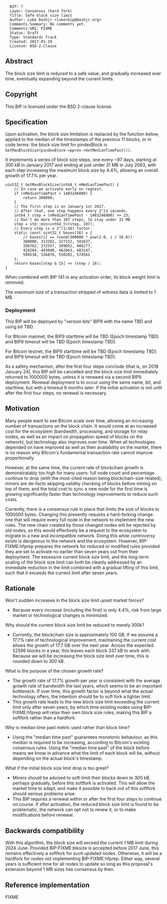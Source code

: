 <pre>
  BIP: ?
  Layer: Consensus (hard fork)
  Title: Safe block size limit
  Author: Luke Dashjr <luke+bip@dashjr.org>
  Comments-Summary: No comments yet.
  Comments-URI: FIXME
  Status: Draft
  Type: Standards Track
  Created: 2017-01-19
  License: BSD-2-Clause
</pre>

==Abstract==

The block size limit is reduced to a safe value, and gradually increased over time, eventually expanding beyond the current limits.

==Copyright==

This BIP is licensed under the BSD 2-clause license.

==Specification==

Upon activation, the block size limitation is replaced by the function below, applied to the median of the timestamps of the previous 11 blocks, or in code terms: the block size limit for pindexBlock is <code>GetMaxBlockSize(pindexBlock->pprev->GetMedianTimePast())</code>.

It implements a series of block size steps, one every ~97 days, starting at 300 kB in January 2017 and ending at just under 31 MB in July 2063, with each step increasing the maximum block size by 4.4%, allowing an overall growth of 17.7% per year.

<pre>
uint32_t GetMaxBlockSize(int64_t nMedianTimePast) {
    // In case we activate early on regtest.
    if (nMedianTimePast < 1483246800) {
        return 300000;
    }
    // The first step is on January 1st 2017.
    // After that, one step happens every 2^23 seconds.
    int64_t step = (nMedianTimePast - 1483246800) >> 23;
    // Don't do more than 107 steps, to stay under 32 MB.
    step = std::min<int64_t>(step, 107);
    // Every step is a 2^(1/16) factor.
    static const uint32_t bases[16] = {
        // bases[i] == round(300000 * pow(2.0, i / 16.0))
        300000, 313282, 327152, 341637,
        356762, 372557, 389052, 406277,
        424264, 443048, 462663, 483147,
        504538, 526876, 550202, 574562
    };
    return bases[step & 15] << (step / 16);
}
</pre>

When combined with BIP 141 in any activation order, its block weight limit is removed.

The maximum size of a transaction stripped of witness data is limited to 1 MB.

===Deployment===

This BIP will be deployed by "version bits" BIP9 with the name TBD and using bit TBD.

For Bitcoin mainnet, the BIP9 starttime will be TBD (Epoch timestamp TBD) and BIP9 timeout will be TBD (Epoch timestamp TBD).

For Bitcoin testnet, the BIP9 starttime will be TBD (Epoch timestamp TBD) and BIP9 timeout will be TBD (Epoch timestamp TBD).

As a safety mechanism, after the first four steps conclude (that is, on 2018 January 24), this BIP will be cancelled and the block size limit immediately returned to 1000000 bytes, unless it is renewed via a second BIP9 deployment.
Renewal deployment is to occur using the same name, bit, and starttime; but with a timeout 6 months later.
If the initial activation is not until after the first four steps, no renewal is necessary.

==Motivation==

Many people want to see Bitcoin scale over time, allowing an increasing number of transactions on the block chain. It would come at an increased cost for the ecosystem (bandwidth, processing, and storage for relay nodes, as well as an impact on propagation speed of blocks on the network), but technology also improves over time. When all technologies depended on have improved as well as their availability on the market, there is no reason why Bitcoin's fundamental transaction rate cannot improve proportionally.

However, at the same time, the current rate of blockchain growth is demonstratably too high for many users:
full node count and percentage continue to drop (with the most-cited reason being blockchain-size related);
miners are de-facto skipping validity checking of blocks before mining on top of them;
and the total cost to sync a new node for the first time is growing significantly faster than technology improvements to reduce such costs.

Currently, there is a consensus rule in place that limits the size of blocks to 1000000 bytes. Changing this presently requires a hard-forking change: one that will require every full node in the network to implement the new rules. The new chain created by those changed nodes will be rejected by old nodes, so this would effectively be a request to the ecosystem to migrate to a new and incompatible network. Doing this while controversy exists is dangerous to the network and the ecosystem.
However, BIP-FIXME:hfprep prepares the network for reduced or modified rules provided they are set to activate no earlier than seven years out from their deployment.
The excessive current block size limit, and the long-term scaling of the block size limit can both be cleanly addressed by an immediate reduction in the limit combined with a gradual lifting of this limit, such that it exceeds the current limit after seven years.

==Rationale==

Won't sudden increases in the block size limit upset market forces?

* Because every increase (including the first) is only 4.4%, risk from large market or technological changes is minimized.

Why should the current block size limit be reduced to merely 300k?

* Currently, the blockchain size is approximately 100 GB. If we assume a 17.7% rate of technological improvement, maintaining the current cost allows the growth of 17.7 GB over the next year. Across the expected 52596 blocks in a year, this leaves each block 337 kB to work with. Because we will be increasing the block size limit over time, this is rounded down to 300 kB.

What is the purpose of the chosen growth rate?

* The growth rate of 17.7% growth per year is consistent with the average growth rate of bandwidth the last years, which seems to be an important bottleneck. If over time, this growth factor is beyond what the actual technology offers, the intention should be to soft fork a tighter limit.
* This growth rate leads to the new block size limit exceeding the current limit only after seven years, by which time existing nodes using BIP-FIXME:hfprep will relax their own block size rules, making this BIP a softfork rather than a hardfork.

Why is median time past metric used rather than block time?

* Using the "median time past" guarantees monotonic behaviour, as this median is required to be increasing, according to Bitcoin's existing consensus rules. Using the "median time past" of the block before means we know in advance what the limit of each block will be, without depending on the actual block's timestamp.

What if the initial block size limit drop is too great?

* Miners should be advised to soft-limit their blocks down to 300 kB, perhaps gradually, before this softfork is activated. This will allow the market time to adapt, and make it possible to back out of this softfork should serious problems arise.
* This BIP requires a renewal within or after the first four steps to continue on course. If after activation, the reduced block size limit is found to be problematic, the network can opt not to renew it, or to make modifications before renewal.

==Backwards compatibility==

With this algorithm, the block size will exceed the current 1 MB limit during 2024 June.
Provided BIP-FIXME:blksize is accepted before 2017 June, this remains effectively a softfork for such updated nodes.
Otherwise, it will be a hardfork for nodes not implementing BIP-FIXME:hfprep.
Either way, several years is sufficient time for all nodes to update so long as this proposal's extension beyond 1 MB sizes has consensus by then.

==Reference implementation==

FIXME
